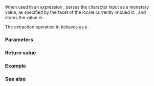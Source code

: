 {{cpp/title|get_money}}
{{cpp/io/manip/navbar}}
{{ddcl|header=iomanip|since=c++11|1=
template&lt; class MoneyT &gt;
/*unspecified*/ get_money( MoneyT&amp; mon, bool intl = false );
}}

When used in an expression {{c|in &gt;&gt; get_money(mon, intl)}}, parses the character input as a monetary value, as specified by the {{lc|std::money_get}} facet of the locale currently imbued in {{c|in}}, and stores the value in {{c|mon}}.

The extraction operation in {{c|in &gt;&gt; get_money(mon, intl)}} behaves as a {{named req|FormattedInputFunction}}.

===Parameters===
{{par begin}}
{{par|mon|variable where monetary value will be written. Can be either {{c|long double}} or {{lc|std::basic_string}}}}
{{par|intl|expects to find required international currency strings if {{c|true}}, expects optional currency symbols otherwise}} 
{{par end}}

===Return value===
{{cpp/io/manip/iomanip return value|get_money}}

===Example===
{{example
|code=
#include &lt;iomanip&gt;
#include &lt;iostream&gt;
#include &lt;locale&gt;
#include &lt;sstream&gt;

int main()
{
    std::istringstream in("$1,234.56 2.22 USD  3.33");
    long double v1, v2;
    std::string v3;
    
    in.imbue(std::locale("en_US.UTF-8"));
    in &gt;&gt; std::get_money(v1) &gt;&gt; std::get_money(v2) &gt;&gt; std::get_money(v3, true);
    
    if (in)
        std::cout &lt;&lt; std::quoted(in.str()) &lt;&lt; " parsed as: "
                  &lt;&lt; v1 &lt;&lt; ", " &lt;&lt; v2 &lt;&lt; ", " &lt;&lt; v3 &lt;&lt; '\n';
    else
        std::cout &lt;&lt; "Parse failed";
}
|output=
"$1,234.56 2.22 USD  3.33" parsed as: 123456, 222, 333
}}

===See also===
{{dsc begin}}
{{dsc inc|cpp/locale/dsc money_get}}
{{dsc inc|cpp/io/manip/dsc put_money}}
{{dsc end}}

{{langlinks|de|es|fr|it|ja|pt|ru|zh}}